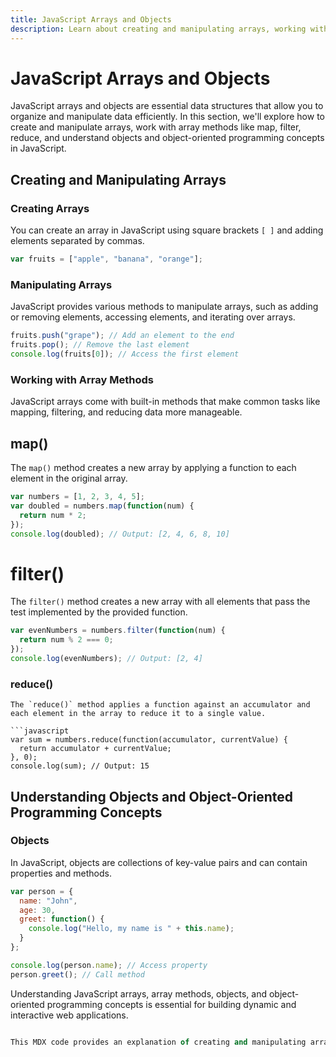 ```yaml
---
title: JavaScript Arrays and Objects
description: Learn about creating and manipulating arrays, working with array methods, understanding objects, and object-oriented programming concepts in JavaScript.
---
```


# JavaScript Arrays and Objects

JavaScript arrays and objects are essential data structures that allow you to organize and manipulate data efficiently. In this section, we'll explore how to create and manipulate arrays, work with array methods like map, filter, reduce, and understand objects and object-oriented programming concepts in JavaScript.

## Creating and Manipulating Arrays

### Creating Arrays

You can create an array in JavaScript using square brackets `[ ]` and adding elements separated by commas.

```javascript
var fruits = ["apple", "banana", "orange"];
```
### Manipulating Arrays
JavaScript provides various methods to manipulate arrays, such as adding or removing elements, accessing elements, and iterating over arrays.

```javascript
fruits.push("grape"); // Add an element to the end
fruits.pop(); // Remove the last element
console.log(fruits[0]); // Access the first element
```
### Working with Array Methods
JavaScript arrays come with built-in methods that make common tasks like mapping, filtering, and reducing data more manageable.

## map()
The `map()` method creates a new array by applying a function to each element in the original array.

```javascript
var numbers = [1, 2, 3, 4, 5];
var doubled = numbers.map(function(num) {
  return num * 2;
});
console.log(doubled); // Output: [2, 4, 6, 8, 10]
```
# filter()
The `filter()` method creates a new array with all elements that pass the test implemented by the provided function.

```javascript
var evenNumbers = numbers.filter(function(num) {
  return num % 2 === 0;
});
console.log(evenNumbers); // Output: [2, 4]
```
### reduce()
```
The `reduce()` method applies a function against an accumulator and each element in the array to reduce it to a single value.

```javascript
var sum = numbers.reduce(function(accumulator, currentValue) {
  return accumulator + currentValue;
}, 0);
console.log(sum); // Output: 15
```
## Understanding Objects and Object-Oriented Programming Concepts
### Objects
In JavaScript, objects are collections of key-value pairs and can contain properties and methods.

```javascript
var person = {
  name: "John",
  age: 30,
  greet: function() {
    console.log("Hello, my name is " + this.name);
  }
};

console.log(person.name); // Access property
person.greet(); // Call method
```
Understanding JavaScript arrays, array methods, objects, and object-oriented programming concepts is essential for building dynamic and interactive web applications.

```sql

This MDX code provides an explanation of creating and manipulating arrays, working with array methods like map, filter, reduce, and understanding objects and object-oriented programming concepts in JavaScript. Examples are provided to illustrate each concept.
```
